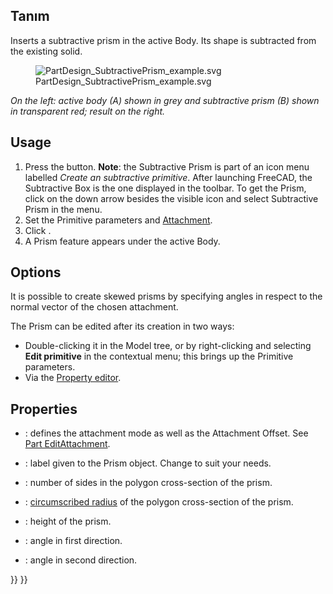 <languages/>

{{Docnav
|[[PartDesign_SubtractiveTorus|Subtractive torus]]
|[[PartDesign_SubtractiveWedge|Subtractive wedge]]
|[[PartDesign_Workbench|PartDesign]]
|IconL=PartDesign_SubtractiveTorus.svg
|IconR=PartDesign_SubtractiveWedge.svg
|IconC=Workbench_PartDesign.svg
}}

{{GuiCommand
|Name=PartDesign SubtractivePrism
|MenuLocation=Part Design → Create a subtractive primitive → Subtractive Prism
|Workbenches=[[PartDesign_Workbench|PartDesign]]
|Version=0.17
|SeeAlso=[[PartDesign_CompPrimitiveSubtractive|PartDesign CompPrimitiveSubtractive]], [[PartDesign_AdditivePrism|PartDesign AdditivePrism]]
}}

<span id="Description"></span>
== Tanım ==

Inserts a subtractive prism in the active Body. Its shape is subtracted from the existing solid.

[[File:PartDesign_SubtractivePrism_example.svg|none]]

''On the left: active body (A) shown in grey and subtractive prism (B) shown in transparent red; result on the right.''

==Usage==

# Press the {{Button|[[Image:PartDesign SubtractivePrism.svg|24px]] '''Subtractive Prism'''}} button. '''Note''': the Subtractive Prism is part of an icon menu labelled ''Create an subtractive primitive''. After launching FreeCAD, the Subtractive Box is the one displayed in the toolbar. To get the Prism, click on the down arrow besides the visible icon and select Subtractive Prism in the menu.
# Set the Primitive parameters and [[Part_EditAttachment|Attachment]].
# Click {{Button|OK}}.
# A Prism feature appears under the active Body.

==Options==

It is possible to create skewed prisms by specifying angles in respect to the normal vector of the chosen attachment.

The Prism can be edited after its creation in two ways:
* Double-clicking it in the Model tree, or by right-clicking and selecting '''Edit primitive''' in the contextual menu; this brings up the Primitive parameters.
* Via the [[Property_editor|Property editor]].

==Properties==

* {{PropertyData|Attachment}}: defines the attachment mode as well as the Attachment Offset. See [[Part_EditAttachment|Part EditAttachment]].
* {{PropertyData|Label}}: label given to the Prism object. Change to suit your needs.
* {{PropertyData|Polygon}}: number of sides in the polygon cross-section of the prism.
* {{PropertyData|Circumradius}}: [https://en.wikipedia.org/wiki/Circumscribed_circle circumscribed radius] of the polygon cross-section of the prism.
* {{PropertyData|Height}}: height of the prism.
* {{PropertyData|First Angle}}: angle in first direction.
* {{PropertyData|Second Angle}}: angle in second direction.


{{Docnav
|[[PartDesign_SubtractiveTorus|Subtractive torus]]
|[[PartDesign_SubtractiveWedge|Subtractive wedge]]
|[[PartDesign_Workbench|PartDesign]]
|IconL=PartDesign_SubtractiveTorus.svg
|IconR=PartDesign_SubtractiveWedge.svg
|IconC=Workbench_PartDesign.svg
}}

{{PartDesign_Tools_navi{{#translation:}}}}
{{Userdocnavi{{#translation:}}}}